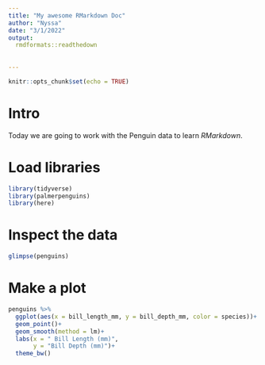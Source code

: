 ```yaml
---
title: "My awesome RMarkdown Doc"
author: "Nyssa"
date: "3/1/2022"
output: 
  rmdformats::readthedown
    
    
---
```


```r
knitr::opts_chunk$set(echo = TRUE)
```

# Intro
Today we are going to work with the Penguin data to learn *RMarkdown*.  

# Load libraries

```r
library(tidyverse)
library(palmerpenguins)
library(here)
```


# Inspect the data
```r
glimpse(penguins)
```

# Make a plot
```r
penguins %>%
  ggplot(aes(x = bill_length_mm, y = bill_depth_mm, color = species))+
  geom_point()+
  geom_smooth(method = lm)+
  labs(x = " Bill Length (mm)",
       y = "Bill Depth (mm)")+
  theme_bw()
```